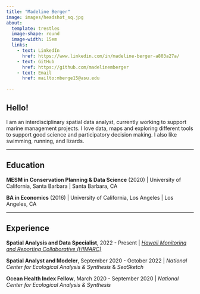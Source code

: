 ```yaml
---
title: "Madeline Berger"
image: images/headshot_sq.jpg
about:
  template: trestles
  image-shape: round
  image-width: 15em
  links: 
    - text: LinkedIn
      href: https://www.linkedin.com/in/madeline-berger-a803a27a/
    - text: GitHub
      href: https://github.com/madelinemberger
    - text: Email
      href: mailto:mberge15@asu.edu

---
```


## Hello!

I am an interdisciplinary spatial data analyst, currently working to support marine management projects. I love data, maps and exploring different tools to support good science and participatory decision making. I also like swimming, running, and lizards.

--- 

## Education

**MESM in Conservation Planning & Data Science** (2020) |
University of California, Santa Barbara | Santa Barbara, CA


**BA in Economics** (2016) | University of California, Los Angeles | Los Angeles, CA

---

## Experience

**Spatial Analysis and Data Specialist**, 2022 - Present |  [*Hawaii Monitoring and Reporting Collaborative (HIMARC)*](himarc.org)

**Spatial Analyst and Modeler**, September 2020 - October 2022 |  *National Center for Ecological Analysis & Synthesis* & *SeaSketch*

**Ocean Health Index Fellow**, March 2020 - September 2020 | *National Center for Ecological Analysis & Synthesis*